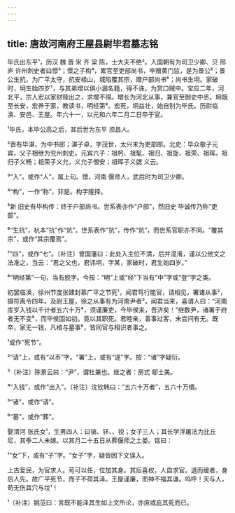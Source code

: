 ```yaml
---
---
---
```

title: 唐故河南府王屋县尉毕君墓志铭
---







毕氏出东平¹，历汉 魏 晋 宋 齐 梁 陈，士大夫不绝²。入国朝有为司卫少卿、贝 邢 庐 许州刺史者曰憬³；憬之子构⁴，累官至吏部尚书，卒赠黄门监，是为景公⁵；景公生抗，为广平太守，抗安禄山，城陷覆其宗，赠户部尚书⁶；尚书生坰。家破时，坰生始四岁⁷，与其弟增以俱小漏名籍，得不诛，为赏口贼中。宝应二年，河北平，宗人宏以家财赎出之，求增不得。增长为河北从事，兼官至御史中丞。坰既至长安，宏养于家，教读书，明经第⁸。宏死，坰益壮，始自别为毕氏。历尉临涣、安邑、王屋。年六十一，以元和六年二月二日卒于官。

¹毕氏，本毕公高之后，其后世为东平 须昌人。

²晋有毕湛，为中书郎；湛子卓，字茂世，太兴末为吏部郎。北史：毕众敬子元宾，父子相继为兖州刺史。元宾六子：祖杇、祖髦、祖归、祖旋、祖荣、祖晖。祖归子义畅；祖荣子义允，义允子僧安；祖晖子义勰 义云。

³“入”，或作“人”，属上句。憬，河南 偃师人，武后时为司卫少卿。

⁴“构”，一作“称”，非是。构字隆择。

⁵新 旧史有毕构传：终于户部尚书。世系表亦作“户部”，然旧史 毕诚传乃称“吏部”。

⁶“生抗”，杭本“抗”作“炕”。世系表作“抗”，传作“炕”，而世系官职亦不同。“覆其宗”，或作“其宗覆焉”。

⁷“四”，或作“七”。〔补注〕曾国藩曰：此处入主位不清，后并混淆，谨以公他文之法准之，当云：“君之父也，君讳坰，字某，家破时，君生始四岁。”

⁸“明经第”一句，当有脱字。今按：“明”上或“经”下当有“中”字或“登”字之类。

初罢临涣，徐州节度张建封慕广平之节死¹，闻君笃行能官，请相见，署诸从事²，摄符离令四年。及尉王屋，徐之从事有为河南尹者³，闻君当来，喜谓人曰：“河南库岁入钱以千计者五六十万⁴，须谨廉吏，今毕侯来，吾济矣！”继数尹，诸署于府者无不变⁵，而毕侯固如初。竟以其职死。君睦亲，善事过客，未尝问有无。既卒，家无一钱，凡棺与墓事⁶，皆同官与相识者事之。

¹或作“死节”。

²“请”上，或有“以币”字。“署”上，或有“遂”字。按：“诸”字疑衍。

³〔补注〕陈景云曰：“尹”，谓杜兼也。继之者：房式 郗士美。

⁴“入钱”，或作“出入”。〔补注〕沈钦韩曰：“五六十万者”，五六十万缗。

⁵“诸”，或作“请”。

⁶“墓”，或作“葬”。

娶清河 张氏女¹，生男四人：曰镐、钚、、锐；女子三人；其长学浮屠法为比丘尼，其季二人未嫁。以其月二十五日从葬偃师之土娄。铭曰：

¹“女”下，或有“子”字。“女子”字，疑皆因下文误入。

上古爱民，为官求人。苟可以任，位加其身。其后喜权，人自求官。退而缓者，身后人先。故广平死节，而子不荷其泽。王屋谨廉，而神不福其谦。呜呼！天与人，苟无伤其穴与坟¹！

¹〔补注〕姚范曰：言既不能泽其生如上文所论，亦庶或庇其死而已。